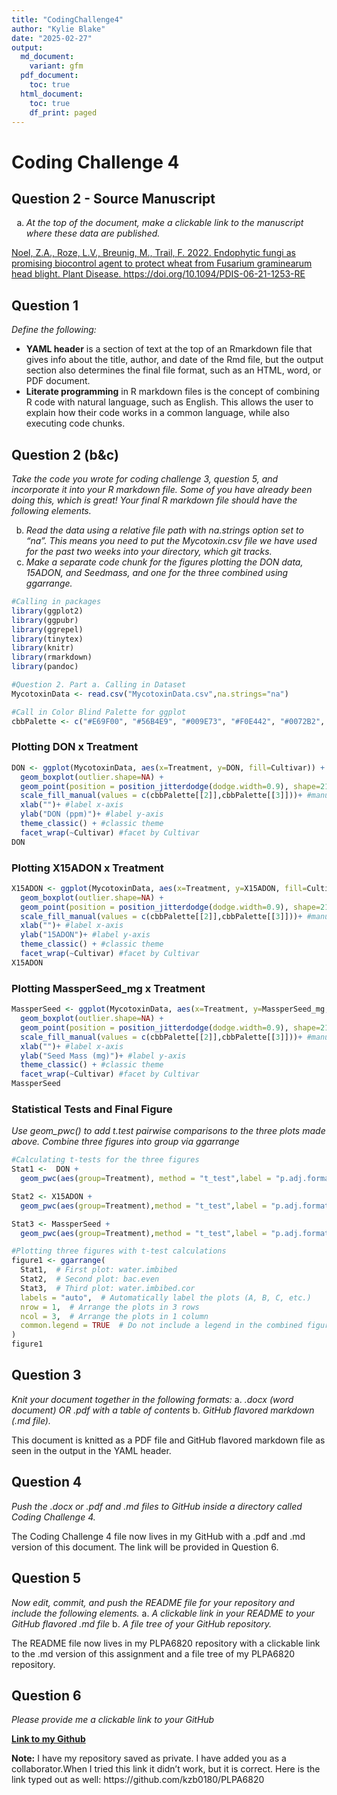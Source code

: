 ```yaml
---
title: "CodingChallenge4"
author: "Kylie Blake"
date: "2025-02-27"
output:
  md_document:
    variant: gfm
  pdf_document:
    toc: true
  html_document:
    toc: true
    df_print: paged
---
```

# Coding Challenge 4

## Question 2 - Source Manuscript
a. *At the top of the document, make a clickable link to the manuscript where these data are published.*

[Noel, Z.A., Roze, L.V., Breunig, M., Trail, F. 2022. Endophytic fungi as promising biocontrol agent to protect wheat from Fusarium graminearum head blight. Plant Disease. https://doi.org/10.1094/PDIS-06-21-1253-RE](https://doi.org/10.1094/PDIS-06-21-1253-RE)


## Question 1

*Define the following:*

- **YAML header** is a section of text at the top of an Rmarkdown file that gives info about the title, author, and date of the Rmd file, but the output section also determines the final file format, such as an HTML, word, or PDF document. 
- **Literate programming** in R markdown files is the concept of combining R code with natural language, such as English. This allows the user to explain how their code works in a common language, while also executing code chunks. 

## Question 2 (b&c)

*Take the code you wrote for coding challenge 3, question 5, and incorporate it into your R markdown file. Some of you have already been doing this, which is great! Your final R markdown file should have the following elements.*

b.	*Read the data using a relative file path with na.strings option set to “na”. This means you need to put the Mycotoxin.csv file we have used for the past two weeks into your directory, which git tracks. *
c.	*Make a separate code chunk for the figures plotting the DON data, 15ADON, and Seedmass, and one for the three combined using ggarrange. *


```r
#Calling in packages
library(ggplot2)
library(ggpubr)
library(ggrepel)
library(tinytex)
library(knitr)
library(rmarkdown)
library(pandoc)

#Question 2. Part a. Calling in Dataset 
MycotoxinData <- read.csv("MycotoxinData.csv",na.strings="na")

#Call in Color Blind Palette for ggplot 
cbbPalette <- c("#E69F00", "#56B4E9", "#009E73", "#F0E442", "#0072B2", "#D55E00", "#CC79A7","#000000")
```

### Plotting DON x Treatment

```r
DON <- ggplot(MycotoxinData, aes(x=Treatment, y=DON, fill=Cultivar)) + 
  geom_boxplot(outlier.shape=NA) + 
  geom_point(position = position_jitterdodge(dodge.width=0.9), shape=21,alpha=0.6)+ #jitter dodge points and make them transparent
  scale_fill_manual(values = c(cbbPalette[[2]],cbbPalette[[3]]))+ #manually insert two colors from CbbPalette
  xlab("")+ #label x-axis
  ylab("DON (ppm)")+ #label y-axis
  theme_classic() + #classic theme
  facet_wrap(~Cultivar) #facet by Cultivar
DON
```

### Plotting X15ADON x Treatment

```r
X15ADON <- ggplot(MycotoxinData, aes(x=Treatment, y=X15ADON, fill=Cultivar)) + 
  geom_boxplot(outlier.shape=NA) + 
  geom_point(position = position_jitterdodge(dodge.width=0.9), shape=21,alpha=0.6)+ #jitter dodge points and make them transparent
  scale_fill_manual(values = c(cbbPalette[[2]],cbbPalette[[3]]))+ #manually insert two colors from CbbPalette
  xlab("")+ #label x-axis
  ylab("15ADON")+ #label y-axis
  theme_classic() + #classic theme
  facet_wrap(~Cultivar) #facet by Cultivar
X15ADON
```

### Plotting MassperSeed_mg x Treatment
```r
MassperSeed <- ggplot(MycotoxinData, aes(x=Treatment, y=MassperSeed_mg, fill=Cultivar)) + 
  geom_boxplot(outlier.shape=NA) + 
  geom_point(position = position_jitterdodge(dodge.width=0.9), shape=21,alpha=0.6)+ #jitter dodge points and make them transparent
  scale_fill_manual(values = c(cbbPalette[[2]],cbbPalette[[3]]))+ #manually insert two colors from CbbPalette
  xlab("")+ #label x-axis
  ylab("Seed Mass (mg)")+ #label y-axis
  theme_classic() + #classic theme
  facet_wrap(~Cultivar) #facet by Cultivar
MassperSeed
```

### Statistical Tests and Final Figure

*Use geom_pwc() to add t.test pairwise comparisons to the three plots made above. Combine three figures into group via ggarrange*

```r
#Calculating t-tests for the three figures 
Stat1 <-  DON +
  geom_pwc(aes(group=Treatment), method = "t_test",label = "p.adj.format") #Adding t-test to Question 1 figure

Stat2 <- X15ADON +
  geom_pwc(aes(group=Treatment),method = "t_test",label = "p.adj.format")  #Adding t-test to Question 2 figure

Stat3 <- MassperSeed +
  geom_pwc(aes(group=Treatment),method = "t_test",label = "p.adj.format")  #Adding t-test to Question 3 figure

#Plotting three figures with t-test calculations 
figure1 <- ggarrange(
  Stat1,  # First plot: water.imbibed
  Stat2,  # Second plot: bac.even
  Stat3,  # Third plot: water.imbibed.cor
  labels = "auto",  # Automatically label the plots (A, B, C, etc.)
  nrow = 1,  # Arrange the plots in 3 rows
  ncol = 3,  # Arrange the plots in 1 column
  common.legend = TRUE  # Do not include a legend in the combined figure
)
figure1
```

## Question 3

*Knit your document together in the following formats:* 
a.	*.docx (word document) OR .pdf with a table of contents*
b.	*GitHub flavored markdown (.md file).*

This document is knitted as a PDF file and GitHub flavored markdown file as seen in the output in the YAML header.

## Question 4

*Push the .docx or .pdf and .md files to GitHub inside a directory called Coding Challenge 4.* 

The Coding Challenge 4 file now lives in my GitHub with a .pdf and .md version of this document. The link will be provided in Question 6.

## Question 5

*Now edit, commit, and push the README file for your repository and include the following elements.*
a.	*A clickable link in your README to your GitHub flavored .md file*
b.	*A file tree of your GitHub repository.*

The README file now lives in my PLPA6820 repository with a clickable link to the .md version of this assignment and a file tree of my PLPA6820 repository.

## Question 6

*Please provide me a clickable link to your GitHub*

[**Link to my Github**](https://github.com/kzb0180/PLPA6820)

**Note:** I have my repository saved as private. I have added you as a collaborator.When I tried this link it didn't work, but it is correct. Here is the link typed out as well: https://github.com/kzb0180/PLPA6820


